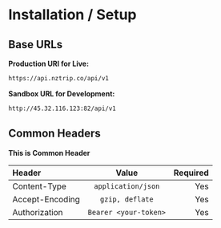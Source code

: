 # Installation / Setup

## Base URLs

**Production URl for Live:**

```bash copy filename="Production"
https://api.nztrip.co/api/v1
```

**Sandbox URL for Development:**

```bash copy filename="Sandbox"
http://45.32.116.123:82/api/v1
```

## Common Headers

**This is Common Header**

| **Header**          | **Value**             | **Required** |
| :------------------- | :-------------------: | -----------: |
| Content-Type    | `application/json`    | Yes     |
| Accept-Encoding  | `gzip, deflate`       | Yes      |
| Authorization   | `Bearer <your-token>` | Yes     |

